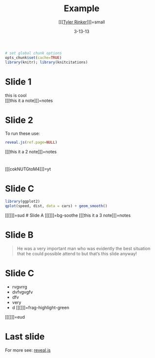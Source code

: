 % Example
%[[[[Tyler Rinker](https://github.com/trinker)]]]=small
% 3-13-13

```r
# set global chunk options
opts_chunk$set(cache=TRUE)
library(knitr); library(knitcitations)
```

# Slide 1
this is cool    
[[[this it a note]]]=notes

# Slide 2
To run these use:
```r
reveal.js(ref.page=NULL)
```
[[[this it a 2 note]]]=notes

# 
[[[cokNUTGtoM4]]]=yt

# Slide C
```r
library(ggplot2)
qplot(speed, dist, data = cars) + geom_smooth()
```

[[[]]]=sud
# Slide A [[[]]]=bg-soothe
[[[this it a 3 note]]]=notes 

# Slide B
> He was a very important man who was evidently the best situation that he could 
> possible attend to but that's this slide anyway!

# Slide C  
  
- rvgvrrg    
- dvfvgvgfv    
- dfv    
- very
- d [[[]]]=frag-highlight-green    


[[[]]]=eud

# Last slide
For more see: [reveal.js](http://lab.hakim.se/reveal-js/#/)